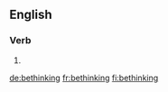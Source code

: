 ==English==

===Verb===
{{head|en|present participle}}

# {{present participle of|bethink|lang=en|nocat=1}}

[[de:bethinking]]
[[fr:bethinking]]
[[fi:bethinking]]